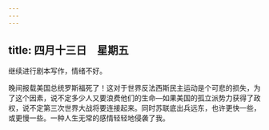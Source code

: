 ```yaml
---
---
---
```

title: 四月十三日　星期五
---




继续进行剧本写作，情绪不好。

晚间报载美国总统罗斯福死了！这对于世界反法西斯民主运动是个可悲的损失，为了这个因素，说不定多少人又要浪费他们的生命―如果美国的孤立派势力获得了政权，说不定第三次世界大战将要连接起来。同时苏联底出兵远东，也许更快一些，或更慢一些。一种人生无常的感情轻轻地侵袭了我。